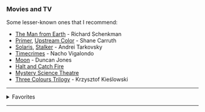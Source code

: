 
<Head title="Recommendations" />

### Movies and TV

Some lesser-known ones that I recommend:
- [The Man from Earth](https://www.imdb.com/title/tt0756683/) - Richard Schenkman
- [Primer](https://www.imdb.com/title/tt0390384/), [Upstream Color](https://www.imdb.com/title/tt2084989/) - Shane Carruth
- [Solaris](https://www.imdb.com/title/tt0069293/), [Stalker](https://www.imdb.com/title/tt0079944/) - Andrei Tarkovsky
- [Timecrimes](https://www.imdb.com/title/tt0480669/) - Nacho Vigalondo
- [Moon](https://www.imdb.com/title/tt1182345/) - Duncan Jones
- [Halt and Catch Fire](https://www.imdb.com/title/tt2543312/)
- [Mystery Science Theatre](https://www.imdb.com/title/tt0094517/)
- [Three Colours Trilogy](https://en.wikipedia.org/wiki/Three_Colours_trilogy) - Krzysztof Kieślowski

---

<details>
    <summary>Favorites</summary>
    (Curated from over 800 titles I've watched)
    <ul>
Directors/
<Heading title="Directors" />
<li>Christopher Nolan</li>
<li>Quentin Tarantino</li>
<br />
Anime/
<li>Fullmetal Alchemist</li>
<li>Fullmetal Alchemist: Brotherhood</li>
<li>Death Note</li>
<br />
Movie Series/
<li>Back to the Future</li>
<li>Star Wars</li>
<li>Star Trek</li>
<li>Harry Potter</li>
<li>The Matrix</li>
<li>The Dark Knight</li>
<li>Indiana Jones</li>
<li>Frankenstein</li>
<li>X-Men</li>
<li>Avengers</li>
<li>The Bourne</li>
<li>Men in Black</li>
<li>Monty Python</li>
<br />
TV-Series/
<li>Star Trek</li>
<li>Doctor Who (1963-1989)</li>
<li>The Hitchhiker's Guide to the Galaxy (1981)</li>
<li>Futurama</li>
<li>Mr. Robot</li>
<li>The Expanse</li>
<li>Stargate</li>
<li>Battlestar Galactica</li>
<li>Silicon Valley</li>
<li>Black Mirror</li>
<li>Rick and Morty</li>
<li>Breaking Bad</li>
<li>Lucifer</li>
<li>The IT Crowd</li>
<li>The Big Bang Theory</li>
<li>Marco Polo</li>
<li>The Witcher</li>
<li>Sherlock</li>
<li>Dark</li>
<br />
Movies/
<li>Pirates of Silicon Valley</li>
<li>Interstellar</li>
<li>Memento</li>
<li>Inception</li>
<li>Shutter Island</li>
<li>Fight Club</li>
<li>The Butterfly Effect</li>
<li>A Beautiful Mind</li>
<li>Mulholand Drive</li>
<li>Dead Poets Society</li>
<li>Good Will Hunting</li>
<li>Office Space</li>
<li>The Imitation Game</li>
<li>Ex Machina</li>
<li>The Intouchables</li>
<li>Donnie Darko</li>
<li>The Good, the Bad and the Ugly</li>
<li>12 Angry Men</li>
<li>The Shawshank Redemption</li>
<li>The Martian</li>
<li>The Breakfast Club</li>
<li>Se7en</li>
<li>Requiem for a Dream</li>
<li>Naked (1993)</li>
<li>Predestination</li>
<li>Shaun of the Dead</li>
<li>Hot Fuzz</li>
<li>Zombieland
</li>
    </ul>
</details>

---
